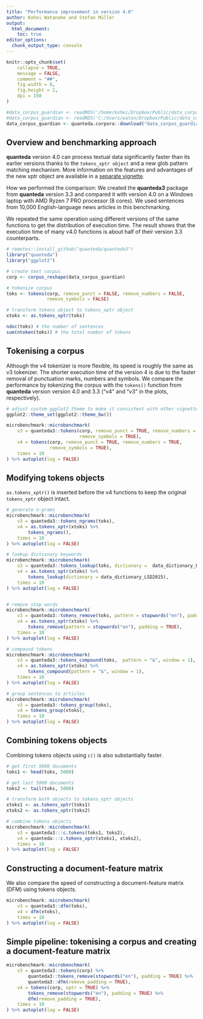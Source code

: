 ```yaml
---
title: "Performance improvement in version 4.0"
author: Kohei Watanabe and Stefan Müller
output:  
  html_document:
    toc: true
editor_options: 
  chunk_output_type: console
---
```


```r
knitr::opts_chunk$set(
    collapse = TRUE,
    message = FALSE,
    comment = "##",
    fig.width = 8, 
    fig.height = 2, 
    dpi = 150
)
```

```r
#data_corpus_guardian <- readRDS('/home/kohei/Dropbox/Public/data_corpus_guardian2016-10k.rds') 
#data_corpus_guardian <- readRDS('C:/Users/watan/Dropbox/Public/data_corpus_guardian2016-10k.rds')
data_corpus_guardian <- quanteda.corpora::download("data_corpus_guardian")
```

## Overview and benchmarking approach

**quanteda** version 4.0 can process textual data significantly faster than its earlier versions thanks to the `tokens_xptr object` and a new glob pattern matching mechanism. More information on the features and advantages of the new xptr object are available in a [separate vignette](./articles/tokens_xptr.html).

How we performed the comparison: We created the **quanteda3** package from **quanteda** version 3.3 and compared it with version 4.0 on a Windows laptop with AMD Ryzen 7 PRO processor (8 cores). We used sentences from 10,000 English-language news articles in this benchmarking.

We repeated the same operation using different versions of the same functions to get the distribution of execution time. The result shows that the execution time of many v4.0 functions is about half of their version 3.3 counterparts.

```r
# remotes::install_github("quanteda/quanteda3")
library("quanteda")
library("ggplot2")

# create text corpus
corp <- corpus_reshape(data_corpus_guardian)

# tokenize corpus
toks <- tokens(corp, remove_punct = FALSE, remove_numbers = FALSE, 
               remove_symbols = FALSE)

# transform tokens object to tokens_xptr object
xtoks <- as.tokens_xptr(toks)

ndoc(toks) # the number of sentences
sum(ntoken(toks)) # the total number of tokens
```

## Tokenising a corpus

Although the v4 tokenizer is more flexible, its speed is roughly the same as v3 tokenizer. The shorter execution time of the version 4 is due to the faster removal of punctuation marks, numbers and symbols. We compare the performance by tokenizing the corpus with the `tokens()` function from **quanteda** version version 4.0 and 3.3 ("v4" and "v3" in the plots, respectively). 


```r
# adjust custom ggplot2 theme to make it consistent with other vignettes
ggplot2::theme_set(ggplot2::theme_bw())
```

```r
microbenchmark::microbenchmark(
    v3 = quanteda3::tokens(corp, remove_punct = TRUE, remove_numbers = TRUE, 
                           remove_symbols = TRUE),
    v4 = tokens(corp, remove_punct = TRUE, remove_numbers = TRUE, 
                remove_symbols = TRUE),
    times = 10
) %>% autoplot(log = FALSE)
```

## Modifying tokens objects

`as.tokens_xptr()` is inserted before the v4 functions to keep the original `tokens_xptr` object intact.

```r
# generate n-grams
microbenchmark::microbenchmark(
    v3 = quanteda3::tokens_ngrams(toks),
    v4 = as.tokens_xptr(xtoks) %>% 
        tokens_ngrams(),
    times = 10
) %>% autoplot(log = FALSE)

# lookup dictionary keywords
microbenchmark::microbenchmark(
    v3 = quanteda3::tokens_lookup(toks, dictionary =  data_dictionary_LSD2015),
    v4 = as.tokens_xptr(xtoks) %>% 
        tokens_lookup(dictionary = data_dictionary_LSD2015),
    times = 10
) %>% autoplot(log = FALSE)


# remove stop words
microbenchmark::microbenchmark(
    v3 = quanteda3::tokens_remove(toks, pattern = stopwords("en"), padding = TRUE),
    v4 = as.tokens_xptr(xtoks) %>% 
        tokens_remove(pattern = stopwords("en"), padding = TRUE),
    times = 10
) %>% autoplot(log = FALSE)

# compound tokens
microbenchmark::microbenchmark(
    v3 = quanteda3::tokens_compound(toks,  pattern = "&", window = 1),
    v4 = as.tokens_xptr(xtoks) %>% 
        tokens_compound(pattern = "&", window = 1),
    times = 10
) %>% autoplot(log = FALSE)

# group sentences to articles
microbenchmark::microbenchmark(
    v3 = quanteda3::tokens_group(toks),
    v4 = tokens_group(xtoks),
    times = 10
) %>% autoplot(log = FALSE)
```

## Combining tokens objects

Combining tokens objects using `c()` is also substantially faster.

```r
# get first 5000 documents
toks1 <- head(toks, 5000)

# get last 5000 documents
toks2 <- tail(toks, 5000)

# transform both objects to tokens_xptr objects
xtoks1 <- as.tokens_xptr(toks1)
xtoks2 <- as.tokens_xptr(toks2)

# combine tokens objects
microbenchmark::microbenchmark(
    v3 = quanteda3:::c.tokens(toks1, toks2),
    v4 = quanteda:::c.tokens_xptr(xtoks1, xtoks2),
    times = 10
) %>% autoplot(log = FALSE)
```

## Constructing a document-feature matrix

We also compare the speed of constructing a document-feature matrix (DFM) using tokens objects.

```r
microbenchmark::microbenchmark(
    v3 = quanteda3::dfm(toks),
    v4 = dfm(xtoks),
    times = 10
) %>% autoplot(log = FALSE)
```

## Simple pipeline: tokenising a corpus and creating a document-feature matrix

```r
microbenchmark::microbenchmark(
    v3 = quanteda3::tokens(corp) %>% 
        quanteda3::tokens_remove(stopwords("en"), padding = TRUE) %>% 
        quanteda3::dfm(remove_padding = TRUE),
    v4 = tokens(corp, xptr = TRUE) %>% 
        tokens_remove(stopwords("en"), padding = TRUE) %>% 
        dfm(remove_padding = TRUE),
    times = 10
) %>% autoplot(log = FALSE)
```
